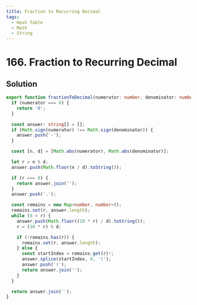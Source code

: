 ```yaml
---
title: Fraction to Recurring Decimal
tags:
  - Hash Table
  - Math
  - String
---
```


# 166. Fraction to Recurring Decimal

<Badges>
  <LevelBadge level="medium" />
  <TopicBadge name="Hash Table" slug="hash-table" />
  <TopicBadge name="Math" slug="math" />
  <TopicBadge name="String" slug="string" />
</Badges>

## Solution

```typescript filename="solution.ts" copy
export function fractionToDecimal(numerator: number, denominator: number): string {
  if (numerator === 0) {
    return '0';
  }

  const answer: string[] = [];
  if (Math.sign(numerator) !== Math.sign(denominator)) {
    answer.push('-');
  }

  const [n, d] = [Math.abs(numerator), Math.abs(denominator)];

  let r = n % d;
  answer.push(Math.floor(n / d).toString());

  if (r === 0) {
    return answer.join('');
  }
  answer.push('.');

  const remains = new Map<number, number>();
  remains.set(r, answer.length);
  while (0 < r) {
    answer.push(Math.floor((10 * r) / d).toString());
    r = (10 * r) % d;

    if (!remains.has(r)) {
      remains.set(r, answer.length);
    } else {
      const startIndex = remains.get(r)!;
      answer.splice(startIndex, 0, '(');
      answer.push(')');
      return answer.join('');
    }
  }

  return answer.join('');
}
```

<ProblemLink
  codingSite="leetcode"
  href="https://leetcode.com/problems/fraction-to-recurring-decimal"
  title="Fraction to Recurring Decimal"
/>
